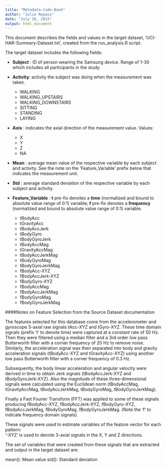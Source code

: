 ```yaml
---
title: "Metadata-Code-Book"
author: "Julie Repass"
date: "July 26, 2015"
output: html_document
---
```

This document describes the fields and values in the target dataset, ‘UCI-HAR-Summary-Dataset.txt’, created from the run_analysis.R script.

The target dataset includes the following fields:

- **Subject** : ID of person wearing the Samsung device.  Range of 1-30 which includes all participants in the study.

- **Activity**: activity the subject was doing when the measurement was taken. 

    + WALKING
    + WALKING_UPSTAIRS
    + WALKING_DOWNSTAIRS
    + SITTING
    + STANDING
    + LAYING
    
- **Axis** : indicates the axial direction of the measurement value. Values:

    + X
    + Y
    + Z 
    + NA
    
- **Mean** : average mean value of the respective variable by each subject and activity.  See the note on the 'Feature_Variable' prefix below that indicates the measurement unit.

- **Std** : average standard deviation of the respective variable by each subject and activity.

- **Feature_Variable** : **t** pre-fix denotes a **time** (normalized and bound to absolute value range of 0:1) variable; **f** pre-fix denotes a **frequency** (normalized and bound to absolute value range of 0:1)  variable.

    + tBodyAcc
    + tGravityAcc
    + tBodyAccJerk
    + tBodyGyro
    + tBodyGyroJerk
    + tBodyAccMag
    + tGravityAccMag
    + tBodyAccJerkMag
    + tBodyGyroMag
    + tBodyGyroJerkMag
    + fBodyAcc-XYZ
    + fBodyAccJerk-XYZ
    + fBodyGyro-XYZ
    + fBodyAccMag
    + fBodyAccJerkMag
    + fBodyGyroMag
    + fBodyGyroJerkMag

####Notes on Feature Selection from the Source Dataset documentation

The features selected for this database come from the accelerometer and gyroscope 3-axial raw signals tAcc-XYZ and tGyro-XYZ. These time domain signals (prefix 't' to denote time) were captured at a constant rate of 50 Hz. Then they were filtered using a median filter and a 3rd order low pass Butterworth filter with a corner frequency of 20 Hz to remove noise. Similarly, the acceleration signal was then separated into body and gravity acceleration signals (tBodyAcc-XYZ and tGravityAcc-XYZ) using another low pass Butterworth filter with a corner frequency of 0.3 Hz. 

Subsequently, the body linear acceleration and angular velocity were derived in time to obtain Jerk signals (tBodyAccJerk-XYZ and tBodyGyroJerk-XYZ). Also the magnitude of these three-dimensional signals were calculated using the Euclidean norm (tBodyAccMag, tGravityAccMag, tBodyAccJerkMag, tBodyGyroMag, tBodyGyroJerkMag). 

Finally a Fast Fourier Transform (FFT) was applied to some of these signals producing fBodyAcc-XYZ, fBodyAccJerk-XYZ, fBodyGyro-XYZ, fBodyAccJerkMag, fBodyGyroMag, fBodyGyroJerkMag. (Note the 'f' to indicate frequency domain signals). 

These signals were used to estimate variables of the feature vector for each pattern:  
'-XYZ' is used to denote 3-axial signals in the X, Y and Z directions.


The set of variables that were created from these signals that are extracted and output in the target dataset are: 

mean(): Mean value
std(): Standard deviation
